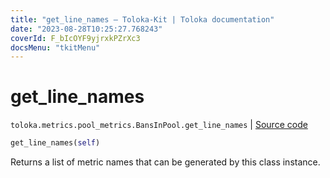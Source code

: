 ```yaml
---
title: "get_line_names — Toloka-Kit | Toloka documentation"
date: "2023-08-28T10:25:27.768243"
coverId: F_bIcOYF9yjrxkPZrXc3
docsMenu: "tkitMenu"
---
```


# get_line_names

`toloka.metrics.pool_metrics.BansInPool.get_line_names` | [Source code](https://github.com/Toloka/toloka-kit/blob/v1.2.1/src/metrics/pool_metrics.py#L512)

```python
get_line_names(self)
```

Returns a list of metric names that can be generated by this class instance.